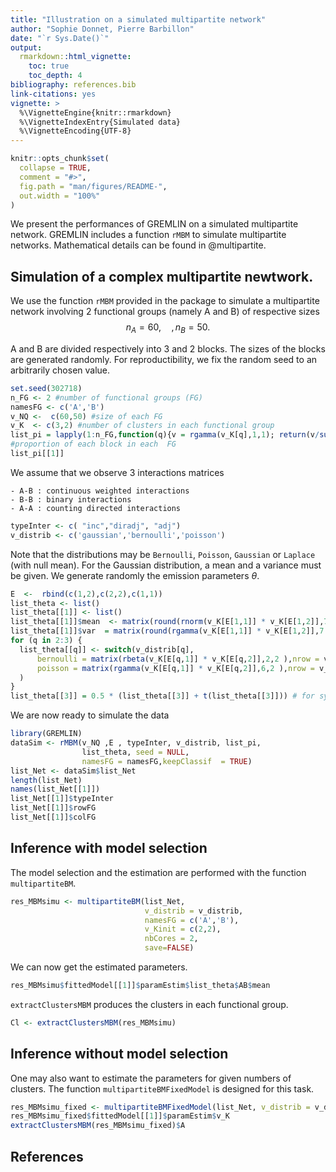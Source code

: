 ```yaml
---
title: "Illustration on a simulated multipartite network"
author: "Sophie Donnet, Pierre Barbillon"
date: "`r Sys.Date()`"
output: 
  rmarkdown::html_vignette:
    toc: true
    toc_depth: 4
bibliography: references.bib
link-citations: yes
vignette: >
  %\VignetteEngine{knitr::rmarkdown}
  %\VignetteIndexEntry{Simulated data}
  %\VignetteEncoding{UTF-8}
---
```



<!-- README.md is generated from README.Rmd. Please edit that file -->

```r
knitr::opts_chunk$set(
  collapse = TRUE,
  comment = "#>",
  fig.path = "man/figures/README-",
  out.width = "100%"
)
```


<!-- badges: start -->
<!-- badges: end -->




We present the performances of GREMLIN on a simulated multipartite network.  GREMLIN includes a function `rMBM` to simulate multipartite networks.  Mathematical details can be found in @multipartite. 



## Simulation of a complex multipartite newtwork. 


We use the function  `rMBM` provided in the package to simulate a  multipartite network involving $2$ functional groups (namely A and B) of respective sizes 
$$n_A = 60, \quad, n_B = 50.$$ 

A and B are  divided respectively into   $3$ and $2$ blocks. The sizes of the blocks are generated randomly. For reproductibility, we fix the random seed to an arbitrarily chosen value.  

```r
set.seed(302718)
n_FG <- 2 #number of functional groups (FG)
namesFG <- c('A','B')
v_NQ <-  c(60,50) #size of each FG
v_K  <- c(3,2) #number of clusters in each functional group 
list_pi = lapply(1:n_FG,function(q){v = rgamma(v_K[q],1,1); return(v/sum(v))}) 
#proportion of each block in each  FG
list_pi[[1]]
``` 

We assume that we observe $3$ interactions matrices

    - A-B : continuous weighted interactions
    - B-B : binary interactions
    - A-A : counting directed interactions
  

```r
typeInter <- c( "inc","diradj", "adj")
v_distrib <- c('gaussian','bernoulli','poisson')
```

Note that the distributions may be `Bernoulli`, `Poisson`, `Gaussian` or `Laplace` (with null mean). For the Gaussian distribution, a mean and a variance must be given. 
We generate randomly the  emission parameters $\theta$. 


```r
E  <-  rbind(c(1,2),c(2,2),c(1,1))
list_theta <- list()
list_theta[[1]] <- list()
list_theta[[1]]$mean  <- matrix(round(rnorm(v_K[E[1,1]] * v_K[E[1,2]],7.5,4 ),1),nrow = v_K[E[1,1]], ncol = v_K[E[1,2]] )
list_theta[[1]]$var  = matrix(round(rgamma(v_K[E[1,1]] * v_K[E[1,2]],7.5,4 ),1),nrow = v_K[E[1,1]], ncol = v_K[E[1,2]] )
for (q in 2:3) {
  list_theta[[q]] <- switch(v_distrib[q], 
      bernoulli = matrix(rbeta(v_K[E[q,1]] * v_K[E[q,2]],2,2 ),nrow = v_K[E[q,1]], ncol = v_K[E[q,2]]),
      poisson = matrix(rgamma(v_K[E[q,1]] * v_K[E[q,2]],6,2 ),nrow = v_K[E[q,1]], ncol = v_K[E[q,2]])
  )
}
list_theta[[3]] = 0.5 * (list_theta[[3]] + t(list_theta[[3]])) # for symetrisation
``` 

We are now ready to simulate the data



```r
library(GREMLIN)
dataSim <- rMBM(v_NQ ,E , typeInter, v_distrib, list_pi, 
                list_theta, seed = NULL, 
                namesFG = namesFG,keepClassif  = TRUE)
list_Net <- dataSim$list_Net
length(list_Net)
names(list_Net[[1]])
list_Net[[1]]$typeInter
list_Net[[1]]$rowFG
list_Net[[1]]$colFG
```

## Inference with model selection 

The model selection and the estimation are performed with the function `multipartiteBM`.

```r
res_MBMsimu <- multipartiteBM(list_Net, 
                              v_distrib = v_distrib, 
                              namesFG = c('A','B'),
                              v_Kinit = c(2,2),
                              nbCores = 2,
                              save=FALSE)
```

We can now get the estimated parameters. 

```r
res_MBMsimu$fittedModel[[1]]$paramEstim$list_theta$AB$mean
```


`extractClustersMBM` produces the clusters in each functional group. 
```r
Cl <- extractClustersMBM(res_MBMsimu)
``` 


## Inference without model selection 
One may also want to estimate the parameters for given numbers of clusters. The function `multipartiteBMFixedModel` is designed for this task. 
```r
res_MBMsimu_fixed <- multipartiteBMFixedModel(list_Net, v_distrib = v_distrib, nbCores = 2,namesFG = namesFG, v_K = c(3,2))
res_MBMsimu_fixed$fittedModel[[1]]$paramEstim$v_K
extractClustersMBM(res_MBMsimu_fixed)$A
```


## References
